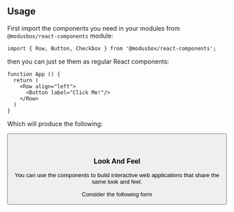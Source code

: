 
<Meta title="Documentation/How To Use"/>

## Usage

First import the components you need in your modules from `@modusbox/react-components` module:

```tsx
import { Row, Button, Checkbox } from '@modusbox/react-components';
```

then you can just se them as regular React components:

```tsx
function App () {
  return (
    <Row align="left">
      <Button label="Click Me!"/>
    </Row>
  )
}
```

Which will produce the following: 

<Row align="left">
  <Button label="Click Me!" />
</Row>

<br />
<br />

### Look And Feel

You can use the components to build interactive web applications that share the same look and feel.

Consider the following form

<ThemeForm />




